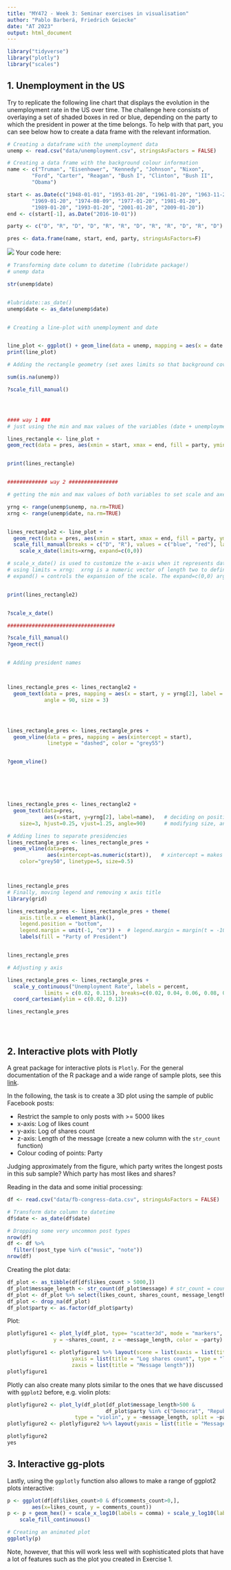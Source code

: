 ```yaml
---
title: "MY472 - Week 3: Seminar exercises in visualisation"
author: "Pablo Barberá, Friedrich Geiecke"
date: "AT 2023"
output: html_document
---
```



```r
library("tidyverse")
library("plotly")
library("scales")
```


## 1. Unemployment in the US

Try to replicate the following line chart that displays the evolution in the unemployment rate in the US over time. The challenge here consists of overlaying a set of shaded boxes in red or blue, depending on the party to which the president in power at the time belongs. To help with that part, you can see below how to create a data frame with the relevant information.

```r

# Creating a dataframe with the unemployment data
unemp <- read.csv("data/unemployment.csv", stringsAsFactors = FALSE)

# Creating a data frame with the background colour information
name <- c("Truman", "Eisenhower", "Kennedy", "Johnson", "Nixon",
        "Ford", "Carter", "Reagan", "Bush I", "Clinton", "Bush II",
        "Obama")

start <- as.Date(c("1948-01-01", "1953-01-20", "1961-01-20", "1963-11-22",
        "1969-01-20", "1974-08-09", "1977-01-20", "1981-01-20",
        "1989-01-20", "1993-01-20", "2001-01-20", "2009-01-20"))
end <- c(start[-1], as.Date("2016-10-01"))

party <- c("D", "R", "D", "D", "R", "R", "D", "R", "R", "D", "R", "D")

pres <- data.frame(name, start, end, party, stringsAsFactors=F)


```

![](04-unemployment.png)
Your code here:

```r

# Transforming date column to datetime (lubridate package!)
# unemp data 

str(unemp$date)


#lubridate::as_date()
unemp$date <- as_date(unemp$date)


# Creating a line-plot with unemployment and date


line_plot <- ggplot() + geom_line(data = unemp, mapping = aes(x = date , y = unemp))
print(line_plot)

# Adding the rectangle geometry (set axes limits so that background covers entire plot)

sum(is.na(unemp))

?scale_fill_manual()




#### way 1 ###
# just using the min and max values of the variables (date + unemployment) to plot the tiles 

lines_rectangle <- line_plot + 
geom_rect(data = pres, aes(xmin = start, xmax = end, fill = party, ymin = 0, ymax = 0.12), alpha = 0.2) + scale_fill_manual(breaks = c("D", "R"), values = c("blue", "red")) + labs(fill = "Party")


print(lines_rectangle)


############# way 2 ################

# getting the min and max values of both variables to set scale and axes accordingly

yrng <- range(unemp$unemp, na.rm=TRUE)
xrng <- range(unemp$date, na.rm=TRUE)


lines_rectangle2 <- line_plot + 
  geom_rect(data = pres, aes(xmin = start, xmax = end, fill = party, ymin=yrng[1]-0.05, ymax=yrng[2]+0.05), alpha = 0.2) +
  scale_fill_manual(breaks = c("D", "R"), values = c("blue", "red"), labels = c("Democrats", "Republican")) + # labs(fill = "Party")+
    scale_x_date(limits=xrng, expand=c(0,0)) 

# scale_x_date() is used to customize the x-axis when it represents date data, 
# using limits = xrng:  xrng is a numeric vector of length two to define the limits of the scale (first value = start of axis, second value = end of axis)
# expand() = controls the expansion of the scale. The expand=c(0,0) argument removes any no additional space between the edges of the plot area and the data itself meaning the data will fit exactly within the limits specified without any extra space.


print(lines_rectangle2)


?scale_x_date()

###################################

?scale_fill_manual()
?geom_rect()


# Adding president names



lines_rectangle_pres <- lines_rectangle2 + 
  geom_text(data = pres, mapping = aes(x = start, y = yrng[2], label = name),
            angle = 90, size = 3)




lines_rectangle_pres <- lines_rectangle_pres +
  geom_vline(data = pres, mapping = aes(xintercept = start),
             linetype = "dashed", color = "grey55")


?geom_vline()






lines_rectangle_pres <- lines_rectangle2 + 
  geom_text(data=pres, 
            aes(x=start, y=yrng[2], label=name),   # deciding on position for text 
    size=3, hjust=0.25, vjust=1.25, angle=90)      # modifying size, angle = 90° for text being vertical  

# Adding lines to separate presidencies
lines_rectangle_pres <- lines_rectangle_pres + 
  geom_vline(data=pres, 
             aes(xintercept=as.numeric(start)),   # xintercept = makes a line at every point of the start values
    color="grey50", linetype=5, size=0.5)



lines_rectangle_pres
# Finally, moving legend and removing x axis title
library(grid)

lines_rectangle_pres <- lines_rectangle_pres + theme(
    axis.title.x = element_blank(),
    legend.position = "bottom",
    legend.margin = unit(-1, "cm")) +  # legend.margin = margin(t = -10, unit = "pt")  -> Specify margin with `margin()`
    labels(fill = "Party of President")


lines_rectangle_pres

# Adjusting y axis

lines_rectangle_pres <- lines_rectangle_pres +
  scale_y_continuous("Unemployment Rate", labels = percent,
            limits = c(0.02, 0.115), breaks=c(0.02, 0.04, 0.06, 0.08, 0.10, 0.12)) +
  coord_cartesian(ylim = c(0.02, 0.12))

lines_rectangle_pres





```


## 2. Interactive plots with Plotly

A great package for interactive plots is `Plotly`. For the general documentation of the R package and a wide range of sample plots, see this [link](https://plotly.com/r/).

In the following, the task is to create a 3D plot using the sample of public Facebook posts:

- Restrict the sample to only posts with >= 5000 likes 
- x-axis: Log of likes count
- y-axis: Log of shares count
- z-axis: Length of the message (create a new column with the `str_count` function)
- Colour coding of points: Party

Judging approximately from the figure, which party writes the longest posts in this sub sample? Which party has most likes and shares?

Reading in the data and some initial processing:

```r
df <- read.csv("data/fb-congress-data.csv", stringsAsFactors = FALSE)

# Transform date column to datetime
df$date <- as_date(df$date)

# Dropping some very uncommon post types
nrow(df)
df <- df %>%
  filter(!post_type %in% c("music", "note"))
nrow(df)
```

Creating the plot data:

```r
df_plot <- as_tibble(df[df$likes_count > 5000,])
df_plot$message_length <- str_count(df_plot$message) # str_count = counts the number of words in an observation (here: a message)
df_plot <- df_plot %>% select(likes_count, shares_count, message_length, party)
df_plot <- drop_na(df_plot)
df_plot$party <- as.factor(df_plot$party)
```

Plot:

```r
plotlyfigure1 <- plot_ly(df_plot, type= "scatter3d", mode = "markers", x = ~likes_count,
               y = ~shares_count, z = ~message_length, color = ~party)

plotlyfigure1 <- plotlyfigure1 %>% layout(scene = list(xaxis = list(title = "Log likes count", type = "log"),
                     yaxis = list(title = "Log shares count", type = "log"),
                     zaxis = list(title = "Message length")))
plotlyfigure1
```


Plotly can also create many plots similar to the ones that we have discussed with `ggplot2` before, e.g. violin plots:

```r
plotlyfigure2 <- plot_ly(df_plot[df_plot$message_length>500 &
                                df_plot$party %in% c("Democrat", "Republican"),],
                      type = "violin", y = ~message_length, split = ~party)
plotlyfigure2 <- plotlyfigure2 %>% layout(yaxis = list(title = "Message length"))

plotlyfigure2
yes
```


## 3. Interactive gg-plots

Lastly, using the `ggplotly` function also allows to make a range of ggplot2 plots interactive:

```r
p <- ggplot(df[df$likes_count>0 & df$comments_count>0,], 
        aes(x=likes_count, y = comments_count))
p <- p + geom_hex() + scale_x_log10(labels = comma) + scale_y_log10(labels = comma) + 
    scale_fill_continuous()

# Creating an animated plot
ggplotly(p)
```

Note, however, that this will work less well with sophisticated plots that have a lot of features such as the plot you created in Exercise 1.

